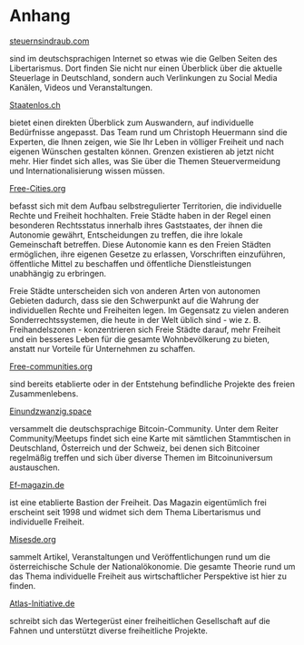 # Anhang {.appendix .unnumbered}

[steuernsindraub.com](https://steuernsindraub.com/)

sind im deutschsprachigen Internet so etwas wie die Gelben Seiten des Libertarismus. Dort finden Sie nicht nur einen Überblick über die aktuelle Steuerlage in Deutschland, sondern auch Verlinkungen zu Social Media Kanälen, Videos und Veranstaltungen.

[Staatenlos.ch](https://Staatenlos.ch)

bietet einen direkten Überblick zum Auswandern, auf individuelle Bedürfnisse angepasst. Das Team rund um Christoph Heuermann sind die Experten, die Ihnen zeigen, wie Sie Ihr Leben in völliger Freiheit und nach eigenen Wünschen gestalten können. Grenzen existieren ab jetzt nicht mehr. Hier findet sich alles, was Sie über die Themen Steuervermeidung und Internationalisierung wissen müssen.

[Free-Cities.org](https://Free-Cities.org)

befasst sich mit dem Aufbau selbstregulierter Territorien, die individuelle Rechte und Freiheit hochhalten. Freie Städte haben in der Regel einen besonderen Rechtsstatus innerhalb ihres Gaststaates, der ihnen die Autonomie gewährt, Entscheidungen zu treffen, die ihre lokale Gemeinschaft betreffen. Diese Autonomie kann es den Freien Städten ermöglichen, ihre eigenen Gesetze zu erlassen, Vorschriften einzuführen, öffentliche Mittel zu beschaffen und öffentliche Dienstleistungen unabhängig zu erbringen.

Freie Städte unterscheiden sich von anderen Arten von autonomen Gebieten dadurch, dass sie den Schwerpunkt auf die Wahrung der individuellen Rechte und Freiheiten legen. Im Gegensatz zu vielen anderen Sonderrechtssystemen, die heute in der Welt üblich sind - wie z. B. Freihandelszonen - konzentrieren sich Freie Städte darauf, mehr Freiheit und ein besseres Leben für die gesamte Wohnbevölkerung zu bieten, anstatt nur Vorteile für Unternehmen zu schaffen.

[Free-communities.org](https://Free-communities.org)

sind bereits etablierte oder in der Entstehung befindliche Projekte des freien Zusammenlebens.

[Einundzwanzig.space](https://Einundzwanzig.space)

versammelt die deutschsprachige Bitcoin-Community. Unter dem Reiter Community/Meetups findet sich eine Karte mit sämtlichen Stammtischen in Deutschland, Österreich und der Schweiz, bei denen sich Bitcoiner regelmäßig treffen und sich über diverse Themen im Bitcoinuniversum austauschen.

[Ef-magazin.de](https://Ef-magazin.de)

ist eine etablierte Bastion der Freiheit. Das Magazin eigentümlich frei erscheint seit 1998 und widmet sich dem Thema Libertarismus und individuelle Freiheit.

[Misesde.org](https://Misesde.org)

sammelt Artikel, Veranstaltungen und Veröffentlichungen rund um die österreichische Schule der Nationalökonomie. Die gesamte Theorie rund um das Thema individuelle Freiheit aus wirtschaftlicher Perspektive ist hier zu finden.

[Atlas-Initiative.de](https://Atlas-Initiative.de)

schreibt sich das Wertegerüst einer freiheitlichen Gesellschaft auf die Fahnen und unterstützt diverse freiheitliche Projekte.
